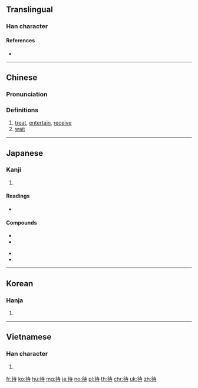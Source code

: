 ==Translingual==

===Han character===
{{Han char|rn=60|rad=彳|as=06|sn=9|four=24241|canj=HOGDI|ids=⿰彳寺}}

====References====
* {{Han ref|kx=0366.050|dkj=10085|dj=0686.110|hdz=20818.070|uh=5F85|ud=24453|bh=ABDD|bd=43997}}

----

==Chinese==
{{zh-forms}}

===Pronunciation===
{{zh-pron
|m=dài
|c=daai1,doi6
|h=pfs=thai
|md=
|mn=tāi/thāi
|w=
|mc=y
|oc=y
|cat=v
}}

===Definitions===
{{zh-hanzi}}

# [[treat]], [[entertain]], [[receive]]
# [[wait]]

----

==Japanese==

===Kanji===
{{ja-kanji|grade=3|rs=彳06}}

# {{defn|lang=ja|sort=彳06}}

====Readings====
* {{ja-readings|goon=[[だい]] (dai)|kanon=[[たい]] (tai)|kun=[[まつ]] (matsu)}}

====Compounds====
{{top3}}
* {{ja-r|待機|たいき}}
* {{ja-r|待望|たいぼう}}
{{mid3}}
* {{ja-r|待合室|まちあいしつ}}
* {{ja-r|期待|きたい}}
{{bottom}}

----

==Korean==

===Hanja===
{{ko-hanja|hangeul=대}}

# {{defn|lang=ko|sort=彳06}}

----

==Vietnamese==

===Han character===
{{vi-hantu|[[đãi]], [[đảy]], [[đậy]], [[đẩy]], [[đẫy]], [[đợi]], [[rãi]], [[dợi]], [[đất]], [[được]]|rs=彳06}}

# {{defn|lang=vi|sort=彳06}}

[[fr:待]]
[[ko:待]]
[[hu:待]]
[[mg:待]]
[[ja:待]]
[[no:待]]
[[pl:待]]
[[th:待]]
[[chr:待]]
[[uk:待]]
[[zh:待]]